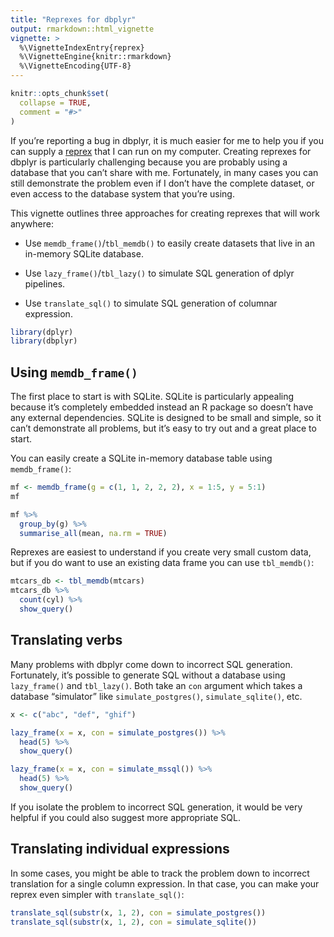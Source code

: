 ```yaml
---
title: "Reprexes for dbplyr"
output: rmarkdown::html_vignette
vignette: >
  %\VignetteIndexEntry{reprex}
  %\VignetteEngine{knitr::rmarkdown}
  %\VignetteEncoding{UTF-8}
---
```


```r
knitr::opts_chunk$set(
  collapse = TRUE,
  comment = "#>"
)
```

If you're reporting a bug in dbplyr, it is much easier for me to help you if you can supply a [reprex](https://reprex.tidyverse.org) that I can run on my computer. Creating reprexes for dbplyr is particularly challenging because you are probably using a database that you can't share with me. Fortunately, in many cases you can still demonstrate the problem even if I don't have the complete dataset, or even access to the database system that you're using.

This vignette outlines three approaches for creating reprexes that will work anywhere:

* Use `memdb_frame()`/`tbl_memdb()` to easily create datasets that live in an 
  in-memory SQLite database.
  
* Use `lazy_frame()`/`tbl_lazy()` to simulate SQL generation of dplyr pipelines.

* Use `translate_sql()` to simulate SQL generation of columnar expression.

```r
library(dplyr)
library(dbplyr)
```

## Using `memdb_frame()`

The first place to start is with SQLite. SQLite is particularly appealing because it's completely embedded instead an R package so doesn't have any external dependencies. SQLite is designed to be small and simple, so it can't demonstrate all problems, but it's easy to try out and a great place to start.

You can easily create a SQLite in-memory database table using `memdb_frame()`:

```r
mf <- memdb_frame(g = c(1, 1, 2, 2, 2), x = 1:5, y = 5:1)
mf

mf %>% 
  group_by(g) %>% 
  summarise_all(mean, na.rm = TRUE)
```

Reprexes are easiest to understand if you create very small custom data, but if you do want to use an existing data frame you can use `tbl_memdb()`:

```r
mtcars_db <- tbl_memdb(mtcars)
mtcars_db %>% 
  count(cyl) %>% 
  show_query()
```

## Translating verbs

Many problems with dbplyr come down to incorrect SQL generation. Fortunately, it's possible to generate SQL without a database using `lazy_frame()` and `tbl_lazy()`. Both take an `con` argument which takes a database "simulator" like `simulate_postgres()`, `simulate_sqlite()`, etc.

```r
x <- c("abc", "def", "ghif")

lazy_frame(x = x, con = simulate_postgres()) %>% 
  head(5) %>% 
  show_query()

lazy_frame(x = x, con = simulate_mssql()) %>% 
  head(5) %>% 
  show_query()
```

If you isolate the problem to incorrect SQL generation, it would be very helpful if you could also suggest more appropriate SQL.

## Translating individual expressions

In some cases, you might be able to track the problem down to incorrect translation for a single column expression. In that case, you can make your reprex even simpler with `translate_sql()`:

```r
translate_sql(substr(x, 1, 2), con = simulate_postgres())
translate_sql(substr(x, 1, 2), con = simulate_sqlite())
```
